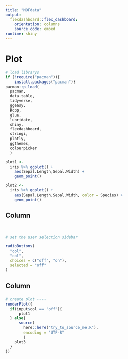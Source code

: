 ```yaml
---
title: "MOFdata"
output: 
  flexdashboard::flex_dashboard:
    orientation: columns
    source_code: embed
runtime: shiny
---
```




# Plot

```r
# load librarys
if (!require("pacman")){                                  
    install.packages("pacman")}                       
pacman::p_load(
  pacman,
  data.table,
  tidyverse,
  ggeasy,
  Rcpp,
  glue,
  lubridate,
  shiny,
  flexdashboard,
  stringi,
  plotly,
  ggthemes,
  colourpicker
  )

```


```r
plot1 <- 
  iris %>% ggplot() +
    aes(Sepal.Length,Sepal.Width) +
    geom_point()

plot2 <- 
  iris %>% ggplot() +
    aes(Sepal.Length,Sepal.Width, color = Species) +
    geom_point()


```


Column {.sidebar data-width=150}
-----------------------------------------------------------------------

<br>
```r
# set the user selection sidebar

radioButtons(
  "col",
  "col",
  choices = c("off", "on"),
  selected = "off"
)

```


Column
-----------------------------------------------------------------------

### 

```r
# create plot ----
renderPlot({
  if(input$col == "off"){
      plot1  
  } else{
      source(
        here::here("try_to_source_me.R"),
        encoding = "UTF-8"
        )
    plot3
  }
})
```




